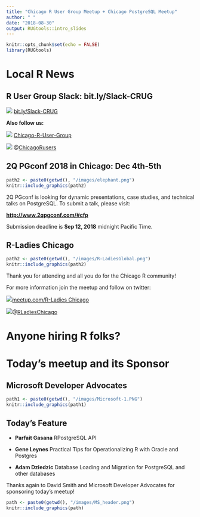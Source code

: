 ```yaml
---
title: "Chicago R User Group Meetup + Chicago PostgreSQL Meetup"
author: " "
date: "2018-08-30"
output: RUGtools::intro_slides
---
```



```r
knitr::opts_chunk$set(echo = FALSE)
library(RUGtools)
```

# Local R News

## R User Group Slack: bit.ly/Slack-CRUG 

![](images/slack_50x50.png) [bit.ly/Slack-CRUG](bit.ly/Slack-CRUG)

**Also follow us:**

![](images/GitHub-Mark.png) [Chicago-R-User-Group](https://twitter.com/ChicagoRusers)

![](images/twitter50x41.png) @[ChicagoRusers](https://twitter.com/ChicagoRusers)

## 2Q PGconf 2018 in Chicago: Dec 4th-5th

```r
path2 <- paste0(getwd(), "/images/elephant.png")
knitr::include_graphics(path2)
```

2Q PGconf is looking for dynamic presentations, case studies, and technical talks on PostgreSQL. To submit a talk, please visit:

**[http://www.2qpgconf.com/#cfp](http://www.2qpgconf.com/#cfp)**

Submission deadline is **Sep 12, 2018** midnight Pacific Time.

## R-Ladies Chicago

```r
path2 <- paste0(getwd(), "/images/R-LadiesGlobal.png")
knitr::include_graphics(path2)
```


Thank you for attending and all you do for the Chicago R community!

For more information join the meetup and follow on twitter:


![](images/m_swarm_50x50.png)[meetup.com/R-Ladies Chicago](https://www.meetup.com/rladies-chicago/)


![](images/twitter50x41.png)@[RLadiesChicago](https://twitter.com/RLadiesChicago)

# Anyone hiring R folks? 

# Today's meetup and its Sponsor


## Microsoft Developer Advocates

```r
path1 <- paste0(getwd(), "/images/Microsoft-1.PNG")
knitr::include_graphics(path1)
```


## Today's Feature 


- **Parfait Gasana** RPostgreSQL API

- **Gene Leynes** Practical Tips for Operationalizing R with Oracle and Postgres

- **Adam Dziedzic** Database Loading and Migration for PostgreSQL and other databases

Thanks again to David Smith and  Microsoft Developer Advocates for sponsoring today's meetup!

```r
path <- paste0(getwd(), "/images/MS_header.png")
knitr::include_graphics(path)
```






